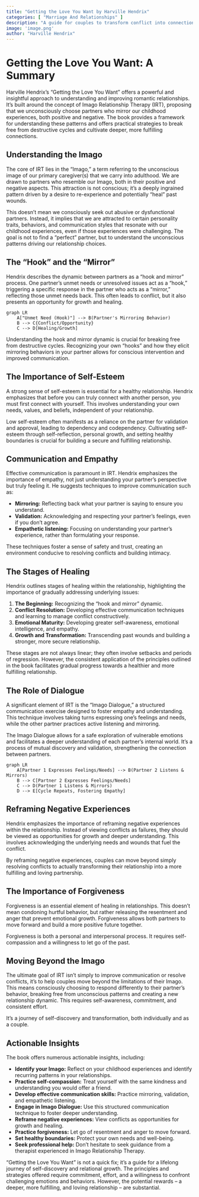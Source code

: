 ```yaml
---
title: "Getting the Love You Want by Harville Hendrix"
categories: [ "Marriage And Relationships" ]
description: "A guide for couples to transform conflict into connection and intimacy"
image: 'image.png'
author: "Harville Hendrix"
---
```

# Getting the Love You Want: A Summary

Harville Hendrix's "Getting the Love You Want" offers a powerful and insightful approach to understanding and improving romantic relationships.  It’s built around the concept of Imago Relationship Therapy (IRT),  proposing that we unconsciously choose partners who mirror our childhood experiences, both positive and negative.  The book provides a framework for understanding these patterns and offers practical strategies to break free from destructive cycles and cultivate deeper, more fulfilling connections.

## Understanding the Imago

The core of IRT lies in the "Imago," a term referring to the unconscious image of our primary caregiver(s) that we carry into adulthood. We are drawn to partners who resemble our Imago, both in their positive and negative aspects. This attraction is not conscious; it's a deeply ingrained pattern driven by a desire to re-experience and potentially "heal" past wounds.

This doesn't mean we consciously seek out abusive or dysfunctional partners.  Instead, it implies that we are attracted to certain personality traits, behaviors, and communication styles that resonate with our childhood experiences, even if those experiences were challenging.  The goal is not to find a "perfect" partner, but to understand the unconscious patterns driving our relationship choices.

## The "Hook" and the "Mirror"

Hendrix describes the dynamic between partners as a "hook and mirror" process. One partner's unmet needs or unresolved issues act as a "hook," triggering a specific response in the partner who acts as a "mirror," reflecting those unmet needs back.  This often leads to conflict, but it also presents an opportunity for growth and healing.

```mermaid
graph LR
    A["Unmet Need (Hook)"] --> B(Partner's Mirroring Behavior)
    B --> C{Conflict/Opportunity}
    C --> D[Healing/Growth]
```

Understanding the hook and mirror dynamic is crucial for breaking free from destructive cycles. Recognizing your own "hooks" and how they elicit mirroring behaviors in your partner allows for conscious intervention and improved communication.

## The Importance of Self-Esteem

A strong sense of self-esteem is essential for a healthy relationship. Hendrix emphasizes that before you can truly connect with another person, you must first connect with yourself.  This involves understanding your own needs, values, and beliefs, independent of your relationship.

Low self-esteem often manifests as a reliance on the partner for validation and approval, leading to dependency and codependency.  Cultivating self-esteem through self-reflection, personal growth, and setting healthy boundaries is crucial for building a secure and fulfilling relationship.

## Communication and Empathy

Effective communication is paramount in IRT. Hendrix emphasizes the importance of empathy, not just understanding your partner’s perspective but truly feeling it.  He suggests techniques to improve communication such as:

*   **Mirroring:**  Reflecting back what your partner is saying to ensure you understand.
*   **Validation:** Acknowledging and respecting your partner's feelings, even if you don't agree.
*   **Empathetic listening:**  Focusing on understanding your partner's experience, rather than formulating your response.


These techniques foster a sense of safety and trust, creating an environment conducive to resolving conflicts and building intimacy.

## The Stages of Healing

Hendrix outlines stages of healing within the relationship, highlighting the importance of gradually addressing underlying issues:

1. **The Beginning:** Recognizing the "hook and mirror" dynamic.
2. **Conflict Resolution:** Developing effective communication techniques and learning to manage conflict constructively.
3. **Emotional Maturity:**  Developing greater self-awareness, emotional intelligence, and empathy.
4. **Growth and Transformation:**  Transcending past wounds and building a stronger, more secure relationship.

These stages are not always linear; they often involve setbacks and periods of regression.  However, the consistent application of the principles outlined in the book facilitates gradual progress towards a healthier and more fulfilling relationship.


##  The Role of Dialogue

A significant element of IRT is the "Imago Dialogue," a structured communication exercise designed to foster empathy and understanding.  This technique involves taking turns expressing one's feelings and needs, while the other partner practices active listening and mirroring.

The Imago Dialogue allows for a safe exploration of vulnerable emotions and facilitates a deeper understanding of each partner's internal world. It’s a process of mutual discovery and validation, strengthening the connection between partners.

```mermaid
graph LR
    A[Partner 1 Expresses Feelings/Needs] --> B(Partner 2 Listens & Mirrors)
    B --> C[Partner 2 Expresses Feelings/Needs]
    C --> D(Partner 1 Listens & Mirrors)
    D --> E[Cycle Repeats, Fostering Empathy]
```

##  Reframing Negative Experiences

Hendrix emphasizes the importance of reframing negative experiences within the relationship. Instead of viewing conflicts as failures, they should be viewed as opportunities for growth and deeper understanding.  This involves acknowledging the underlying needs and wounds that fuel the conflict.

By reframing negative experiences, couples can move beyond simply resolving conflicts to actually transforming their relationship into a more fulfilling and loving partnership.

##  The Importance of Forgiveness

Forgiveness is an essential element of healing in relationships.  This doesn't mean condoning hurtful behavior, but rather releasing the resentment and anger that prevent emotional growth.  Forgiveness allows both partners to move forward and build a more positive future together.

Forgiveness is both a personal and interpersonal process. It requires self-compassion and a willingness to let go of the past.

##  Moving Beyond the Imago

The ultimate goal of IRT isn't simply to improve communication or resolve conflicts, it's to help couples move beyond the limitations of their Imago. This means consciously choosing to respond differently to their partner's behavior, breaking free from unconscious patterns and creating a new relationship dynamic.  This requires self-awareness, commitment, and consistent effort.

It’s a journey of self-discovery and transformation, both individually and as a couple.


## Actionable Insights

The book offers numerous actionable insights, including:

*   **Identify your Imago:** Reflect on your childhood experiences and identify recurring patterns in your relationships.
*   **Practice self-compassion:** Treat yourself with the same kindness and understanding you would offer a friend.
*   **Develop effective communication skills:**  Practice mirroring, validation, and empathetic listening.
*   **Engage in Imago Dialogue:**  Use this structured communication technique to foster deeper understanding.
*   **Reframe negative experiences:** View conflicts as opportunities for growth and healing.
*   **Practice forgiveness:** Let go of resentment and anger to move forward.
*   **Set healthy boundaries:** Protect your own needs and well-being.
*   **Seek professional help:**  Don't hesitate to seek guidance from a therapist experienced in Imago Relationship Therapy.

"Getting the Love You Want" is not a quick fix; it's a guide for a lifelong journey of self-discovery and relational growth.  The principles and strategies offered require commitment, effort, and a willingness to confront challenging emotions and behaviors. However, the potential rewards – a deeper, more fulfilling, and loving relationship – are substantial.

